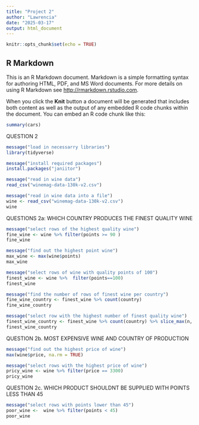 ```yaml
---
title: "Project 2"
author: "Lawrencia"
date: "2025-03-17"
output: html_document
---
```


```r
knitr::opts_chunk$set(echo = TRUE)
```

## R Markdown

This is an R Markdown document. Markdown is a simple formatting syntax for authoring HTML, PDF, and MS Word documents. For more details on using R Markdown see <http://rmarkdown.rstudio.com>.

When you click the **Knit** button a document will be generated that includes both content as well as the output of any embedded R code chunks within the document. You can embed an R code chunk like this:

```r
summary(cars)
```


QUESTION 2
```r
message("load in necessarry libraries")
library(tidyverse)
```


```r
message("install required packages")
install.packages("janiitor")
```

```r
message("read in wine data")
read_csv("winemag-data-130k-v2.csv")
```

```r
message("read in wine data into a file")
wine <- read_csv("winemag-data-130k-v2.csv")
wine
```

QUESTIONS 2a: WHICH COUNTRY PRODUCES THE FINEST QUALITY WINE
```r
message("select rows of the highest quality wine")
fine_wine <- wine %>% filter(points >= 90 ) 
fine_wine
```


```r
message("find out the highest point wine")
max_wine <- max(wine$points)
max_wine
```


```r
message("select rows of wine with quality points of 100")
finest_wine <- wine %>%  filter(points==100)
finest_wine
```


```r
message("find the number of rows of finest wine per country")
fine_wine_country <- finest_wine %>% count(country) 
fine_wine_country
```


```r
message("select row with the highest number of finest quality wine")
finest_wine_country <- finest_wine %>% count(country) %>% slice_max(n, n= 1)
finest_wine_country
```


QUESTION 2b. MOST EXPENSIVE WINE AND COUNTRY OF PRODUCTION
```r
message("find out the highest price of wine")
max(wine$price, na.rm = TRUE)
```


```r
message("select rows with the highest price of wine")
pricy_wine <- wine %>% filter(price == 3300)
pricy_wine
```


QUESTION 2c. WHICH PRODUCT SHOULDNT BE SUPPLIED WITH POINTS LESS THAN 45
```r
message("select rows with points lower than 45")
poor_wine <-  wine %>% filter(points < 45)
poor_wine
```

